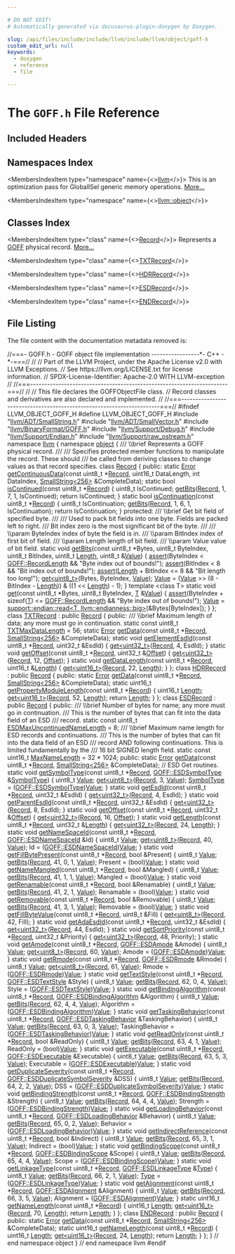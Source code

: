 ```yaml
---

# DO NOT EDIT!
# Automatically generated via docusaurus-plugin-doxygen by Doxygen.

slug: /api/files/include/include/llvm/include/llvm/object/goff-h
custom_edit_url: null
keywords:
  - doxygen
  - reference
  - file

---
```





# The `GOFF.h` File Reference

<DoxygenPage pluginConfig={pluginConfig}>



## Included Headers

<IncludesList>
<IncludesListItem
  filePath="llvm/ADT/SmallString.h"
  permalink="/docs/api/files/include/include/llvm/include/llvm/adt/smallstring-h"
  isLocal="true" />
<IncludesListItem
  filePath="llvm/ADT/SmallVector.h"
  permalink="/docs/api/files/include/include/llvm/include/llvm/adt/smallvector-h"
  isLocal="true" />
<IncludesListItem
  filePath="llvm/BinaryFormat/GOFF.h"
  permalink="/docs/api/files/include/include/llvm/include/llvm/binaryformat/goff-h"
  isLocal="true" />
<IncludesListItem
  filePath="llvm/Support/Debug.h"
  permalink="/docs/api/files/include/include/llvm/include/llvm/support/debug-h"
  isLocal="true" />
<IncludesListItem
  filePath="llvm/Support/Endian.h"
  permalink="/docs/api/files/include/include/llvm/include/llvm/support/endian-h"
  isLocal="true" />
<IncludesListItem
  filePath="llvm/Support/raw_ostream.h"
  permalink="/docs/api/files/include/include/llvm/include/llvm/support/raw-ostream-h"
  isLocal="true" />
</IncludesList>

## Namespaces Index

<MembersIndex>

<MembersIndexItem
  type="namespace"
  name={<><a href="/docs/api/namespaces/llvm">llvm</a></>}>
This is an optimization pass for GlobalISel generic memory operations. <a href="/docs/api/namespaces/llvm/#details">More...</a>
</MembersIndexItem>

<MembersIndexItem
  type="namespace"
  name={<><a href="/docs/api/namespaces/llvm/object">llvm::object</a></>}>
</MembersIndexItem>

</MembersIndex>

## Classes Index

<MembersIndex>

<MembersIndexItem
  type="class"
  name={<><a href="/docs/api/classes/llvm/object/record">Record</a></>}>
Represents a <a href="/docs/api/namespaces/llvm/goff">GOFF</a> physical record. <a href="/docs/api/classes/llvm/object/record/#details">More...</a>
</MembersIndexItem>

<MembersIndexItem
  type="class"
  name={<><a href="/docs/api/classes/llvm/object/txtrecord">TXTRecord</a></>}>
</MembersIndexItem>

<MembersIndexItem
  type="class"
  name={<><a href="/docs/api/classes/llvm/object/hdrrecord">HDRRecord</a></>}>
</MembersIndexItem>

<MembersIndexItem
  type="class"
  name={<><a href="/docs/api/classes/llvm/object/esdrecord">ESDRecord</a></>}>
</MembersIndexItem>

<MembersIndexItem
  type="class"
  name={<><a href="/docs/api/classes/llvm/object/endrecord">ENDRecord</a></>}>
</MembersIndexItem>

</MembersIndex>


## File Listing

The file content with the documentation metadata removed is:

<ProgramListing>

<Link id="l00001" /><CodeLine lineNumber="1"><span class="doxyHighlightComment">//===- GOFF.h - GOFF object file implementation -----------------&#42;- C++ -&#42;-===//</span></CodeLine>
<Link id="l00002" /><CodeLine lineNumber="2"><span class="doxyHighlightComment">//</span></CodeLine>
<Link id="l00003" /><CodeLine lineNumber="3"><span class="doxyHighlightComment">// Part of the LLVM Project, under the Apache License v2.0 with LLVM Exceptions.</span></CodeLine>
<Link id="l00004" /><CodeLine lineNumber="4"><span class="doxyHighlightComment">// See https://llvm.org/LICENSE.txt for license information.</span></CodeLine>
<Link id="l00005" /><CodeLine lineNumber="5"><span class="doxyHighlightComment">// SPDX-License-Identifier: Apache-2.0 WITH LLVM-exception</span></CodeLine>
<Link id="l00006" /><CodeLine lineNumber="6"><span class="doxyHighlightComment">//</span></CodeLine>
<Link id="l00007" /><CodeLine lineNumber="7"><span class="doxyHighlightComment">//===----------------------------------------------------------------------===//</span></CodeLine>
<Link id="l00008" /><CodeLine lineNumber="8"><span class="doxyHighlightComment">//</span></CodeLine>
<Link id="l00009" /><CodeLine lineNumber="9"><span class="doxyHighlightComment">// This file declares the GOFFObjectFile class.</span></CodeLine>
<Link id="l00010" /><CodeLine lineNumber="10"><span class="doxyHighlightComment">// Record classes and derivatives are also declared and implemented.</span></CodeLine>
<Link id="l00011" /><CodeLine lineNumber="11"><span class="doxyHighlightComment">//</span></CodeLine>
<Link id="l00012" /><CodeLine lineNumber="12"><span class="doxyHighlightComment">//===----------------------------------------------------------------------===//</span></CodeLine>
<Link id="l00013" /><CodeLine lineNumber="13"></CodeLine>
<Link id="l00014" /><CodeLine lineNumber="14"><span class="doxyHighlightPreprocessor">#ifndef LLVM&#95;OBJECT&#95;GOFF&#95;H</span></CodeLine>
<Link id="l00015" /><CodeLine lineNumber="15"><span class="doxyHighlightPreprocessor">#define LLVM&#95;OBJECT&#95;GOFF&#95;H</span></CodeLine>
<Link id="l00016" /><CodeLine lineNumber="16"></CodeLine>
<Link id="l00017" /><CodeLine lineNumber="17"><span class="doxyHighlightPreprocessor">#include &quot;<a href="/docs/api/files/include/include/llvm/include/llvm/adt/smallstring-h">llvm/ADT/SmallString.h</a>&quot;</span></CodeLine>
<Link id="l00018" /><CodeLine lineNumber="18"><span class="doxyHighlightPreprocessor">#include &quot;<a href="/docs/api/files/include/include/llvm/include/llvm/adt/smallvector-h">llvm/ADT/SmallVector.h</a>&quot;</span></CodeLine>
<Link id="l00019" /><CodeLine lineNumber="19"><span class="doxyHighlightPreprocessor">#include &quot;<a href="/docs/api/files/include/include/llvm/include/llvm/binaryformat/goff-h">llvm/BinaryFormat/GOFF.h</a>&quot;</span></CodeLine>
<Link id="l00020" /><CodeLine lineNumber="20"><span class="doxyHighlightPreprocessor">#include &quot;<a href="/docs/api/files/include/include/llvm/include/llvm/support/debug-h">llvm/Support/Debug.h</a>&quot;</span></CodeLine>
<Link id="l00021" /><CodeLine lineNumber="21"><span class="doxyHighlightPreprocessor">#include &quot;<a href="/docs/api/files/include/include/llvm/include/llvm/support/endian-h">llvm/Support/Endian.h</a>&quot;</span></CodeLine>
<Link id="l00022" /><CodeLine lineNumber="22"><span class="doxyHighlightPreprocessor">#include &quot;<a href="/docs/api/files/include/include/llvm/include/llvm/support/raw-ostream-h">llvm/Support/raw&#95;ostream.h</a>&quot;</span></CodeLine>
<Link id="l00023" /><CodeLine lineNumber="23"></CodeLine>
<Link id="l00024" /><CodeLine lineNumber="24"><span class="doxyHighlightKeyword">namespace </span><span class="doxyHighlight"><a href="/docs/api/namespaces/llvm">llvm</a> &#123;</span></CodeLine>
<Link id="l00025" /><CodeLine lineNumber="25"><span class="doxyHighlightKeyword">namespace </span><span class="doxyHighlight"><a href="/docs/api/namespaces/llvm/object">object</a> &#123;</span></CodeLine>
<Link id="l00026" /><CodeLine lineNumber="26"></CodeLine>
<Link id="l00027" /><CodeLine lineNumber="27"><span class="doxyHighlightComment">/// \\brief Represents a GOFF physical record.</span></CodeLine>
<Link id="l00028" /><CodeLine lineNumber="28"><span class="doxyHighlightComment">///</span></CodeLine>
<Link id="l00029" /><CodeLine lineNumber="29"><span class="doxyHighlightComment">/// Specifies protected member functions to manipulate the record. These should</span></CodeLine>
<Link id="l00030" /><CodeLine lineNumber="30"><span class="doxyHighlightComment">/// be called from deriving classes to change values as that record specifies.</span></CodeLine>
<Link id="l00031" /><CodeLine lineNumber="31" lineLink="/docs/api/classes/llvm/object/record"><span class="doxyHighlightKeyword">class </span><span class="doxyHighlight"><a href="/docs/api/classes/llvm/object/record">Record</a> &#123;</span></CodeLine>
<Link id="l00032" /><CodeLine lineNumber="32"><span class="doxyHighlightKeyword">public</span><span class="doxyHighlight">:</span></CodeLine>
<Link id="l00033" /><CodeLine lineNumber="33"><span class="doxyHighlight">  </span><span class="doxyHighlightKeyword">static</span><span class="doxyHighlight"> <a href="/docs/api/classes/llvm/error">Error</a> <a href="/docs/api/classes/llvm/object/record/#a68447fd5872ee1b7ff3b7bd7d39e0077">getContinuousData</a>(</span><span class="doxyHighlightKeyword">const</span><span class="doxyHighlight"> uint8&#95;t &#42;<a href="/docs/api/classes/llvm/object/record">Record</a>, uint16&#95;t DataLength,</span></CodeLine>
<Link id="l00034" /><CodeLine lineNumber="34"><span class="doxyHighlight">                                 </span><span class="doxyHighlightKeywordType">int</span><span class="doxyHighlight"> DataIndex, <a href="/docs/api/classes/llvm/smallstring">SmallString&lt;256&gt;</a> &amp;CompleteData);</span></CodeLine>
<Link id="l00035" /><CodeLine lineNumber="35"></CodeLine>
<Link id="l00036" /><CodeLine lineNumber="36" lineLink="/docs/api/classes/llvm/object/record/#a637f36dc9f57cc59c8339f12f6c3c0bc"><span class="doxyHighlight">  </span><span class="doxyHighlightKeyword">static</span><span class="doxyHighlight"> </span><span class="doxyHighlightKeywordType">bool</span><span class="doxyHighlight"> <a href="/docs/api/classes/llvm/object/record/#a637f36dc9f57cc59c8339f12f6c3c0bc">isContinued</a>(</span><span class="doxyHighlightKeyword">const</span><span class="doxyHighlight"> uint8&#95;t &#42;<a href="/docs/api/classes/llvm/object/record">Record</a>) &#123;</span></CodeLine>
<Link id="l00037" /><CodeLine lineNumber="37"><span class="doxyHighlight">    uint8&#95;t IsContinued;</span></CodeLine>
<Link id="l00038" /><CodeLine lineNumber="38"><span class="doxyHighlight">    <a href="/docs/api/classes/llvm/object/record/#a621bf457e53725ae30708875b8d33bec">getBits</a>(<a href="/docs/api/classes/llvm/object/record">Record</a>, 1, 7, 1, IsContinued);</span></CodeLine>
<Link id="l00039" /><CodeLine lineNumber="39"><span class="doxyHighlight">    </span><span class="doxyHighlightKeywordFlow">return</span><span class="doxyHighlight"> IsContinued;</span></CodeLine>
<Link id="l00040" /><CodeLine lineNumber="40"><span class="doxyHighlight">  &#125;</span></CodeLine>
<Link id="l00041" /><CodeLine lineNumber="41"></CodeLine>
<Link id="l00042" /><CodeLine lineNumber="42" lineLink="/docs/api/classes/llvm/object/record/#abc30306974172eceb9ab361af8eff518"><span class="doxyHighlight">  </span><span class="doxyHighlightKeyword">static</span><span class="doxyHighlight"> </span><span class="doxyHighlightKeywordType">bool</span><span class="doxyHighlight"> <a href="/docs/api/classes/llvm/object/record/#abc30306974172eceb9ab361af8eff518">isContinuation</a>(</span><span class="doxyHighlightKeyword">const</span><span class="doxyHighlight"> uint8&#95;t &#42;<a href="/docs/api/classes/llvm/object/record">Record</a>) &#123;</span></CodeLine>
<Link id="l00043" /><CodeLine lineNumber="43"><span class="doxyHighlight">    uint8&#95;t IsContinuation;</span></CodeLine>
<Link id="l00044" /><CodeLine lineNumber="44"><span class="doxyHighlight">    <a href="/docs/api/classes/llvm/object/record/#a621bf457e53725ae30708875b8d33bec">getBits</a>(<a href="/docs/api/classes/llvm/object/record">Record</a>, 1, 6, 1, IsContinuation);</span></CodeLine>
<Link id="l00045" /><CodeLine lineNumber="45"><span class="doxyHighlight">    </span><span class="doxyHighlightKeywordFlow">return</span><span class="doxyHighlight"> IsContinuation;</span></CodeLine>
<Link id="l00046" /><CodeLine lineNumber="46"><span class="doxyHighlight">  &#125;</span></CodeLine>
<Link id="l00047" /><CodeLine lineNumber="47"></CodeLine>
<Link id="l00048" /><CodeLine lineNumber="48"><span class="doxyHighlightKeyword">protected</span><span class="doxyHighlight">:</span></CodeLine>
<Link id="l00049" /><CodeLine lineNumber="49"><span class="doxyHighlightComment">  /// \\brief Get bit field of specified byte.</span></CodeLine>
<Link id="l00050" /><CodeLine lineNumber="50"><span class="doxyHighlightComment">  ///</span></CodeLine>
<Link id="l00051" /><CodeLine lineNumber="51"><span class="doxyHighlightComment">  /// Used to pack bit fields into one byte. Fields are packed left to right.</span></CodeLine>
<Link id="l00052" /><CodeLine lineNumber="52"><span class="doxyHighlightComment">  /// Bit index zero is the most significant bit of the byte.</span></CodeLine>
<Link id="l00053" /><CodeLine lineNumber="53"><span class="doxyHighlightComment">  ///</span></CodeLine>
<Link id="l00054" /><CodeLine lineNumber="54"><span class="doxyHighlightComment">  /// \\param ByteIndex index of byte the field is in.</span></CodeLine>
<Link id="l00055" /><CodeLine lineNumber="55"><span class="doxyHighlightComment">  /// \\param BitIndex index of first bit of field.</span></CodeLine>
<Link id="l00056" /><CodeLine lineNumber="56"><span class="doxyHighlightComment">  /// \\param Length length of bit field.</span></CodeLine>
<Link id="l00057" /><CodeLine lineNumber="57"><span class="doxyHighlightComment">  /// \\param Value value of bit field.</span></CodeLine>
<Link id="l00058" /><CodeLine lineNumber="58" lineLink="/docs/api/classes/llvm/object/record/#a621bf457e53725ae30708875b8d33bec"><span class="doxyHighlight">  </span><span class="doxyHighlightKeyword">static</span><span class="doxyHighlight"> </span><span class="doxyHighlightKeywordType">void</span><span class="doxyHighlight"> <a href="/docs/api/classes/llvm/object/record/#a621bf457e53725ae30708875b8d33bec">getBits</a>(</span><span class="doxyHighlightKeyword">const</span><span class="doxyHighlight"> uint8&#95;t &#42;Bytes, uint8&#95;t ByteIndex, uint8&#95;t BitIndex,</span></CodeLine>
<Link id="l00059" /><CodeLine lineNumber="59"><span class="doxyHighlight">                      uint8&#95;t <a href="/docs/api/namespaces/llvm/#a05f5b9a11bdcc5feba62899f95dcf878af6d9f1c7b49b7601fae6a545002a6763">Length</a>, uint8&#95;t &amp;<a href="/docs/api/classes/llvm/value">Value</a>) &#123;</span></CodeLine>
<Link id="l00060" /><CodeLine lineNumber="60"><span class="doxyHighlight">    <a href="/docs/api/files/lib/lib/target/lib/target/amdgpu/silowercontrolflow-cpp/#a4868c5d81c5ccc98c47aeab6244346a0">assert</a>(ByteIndex &lt; <a href="/docs/api/namespaces/llvm/goff/#a9bd094a5bc04f1a61bde1d43568b595f">GOFF::RecordLength</a> &amp;&amp; </span><span class="doxyHighlightStringLiteral">&quot;Byte index out of bounds!&quot;</span><span class="doxyHighlight">);</span></CodeLine>
<Link id="l00061" /><CodeLine lineNumber="61"><span class="doxyHighlight">    <a href="/docs/api/files/lib/lib/target/lib/target/amdgpu/silowercontrolflow-cpp/#a4868c5d81c5ccc98c47aeab6244346a0">assert</a>(BitIndex &lt; 8 &amp;&amp; </span><span class="doxyHighlightStringLiteral">&quot;Bit index out of bounds!&quot;</span><span class="doxyHighlight">);</span></CodeLine>
<Link id="l00062" /><CodeLine lineNumber="62"><span class="doxyHighlight">    <a href="/docs/api/files/lib/lib/target/lib/target/amdgpu/silowercontrolflow-cpp/#a4868c5d81c5ccc98c47aeab6244346a0">assert</a>(<a href="/docs/api/namespaces/llvm/#a05f5b9a11bdcc5feba62899f95dcf878af6d9f1c7b49b7601fae6a545002a6763">Length</a> + BitIndex &lt;= 8 &amp;&amp; </span><span class="doxyHighlightStringLiteral">&quot;Bit length too long!&quot;</span><span class="doxyHighlight">);</span></CodeLine>
<Link id="l00063" /><CodeLine lineNumber="63"></CodeLine>
<Link id="l00064" /><CodeLine lineNumber="64"><span class="doxyHighlight">    <a href="/docs/api/classes/llvm/object/record/#a817de5ee95a965cf8ba4aa8b19bfd8ea">get&lt;uint8&#95;t&gt;</a>(Bytes, ByteIndex, <a href="/docs/api/classes/llvm/value">Value</a>);</span></CodeLine>
<Link id="l00065" /><CodeLine lineNumber="65"><span class="doxyHighlight">    <a href="/docs/api/classes/llvm/value">Value</a> = (<a href="/docs/api/classes/llvm/value">Value</a> &gt;&gt; (8 - BitIndex - <a href="/docs/api/namespaces/llvm/#a05f5b9a11bdcc5feba62899f95dcf878af6d9f1c7b49b7601fae6a545002a6763">Length</a>)) &amp; ((1 &lt;&lt; <a href="/docs/api/namespaces/llvm/#a05f5b9a11bdcc5feba62899f95dcf878af6d9f1c7b49b7601fae6a545002a6763">Length</a>) - 1);</span></CodeLine>
<Link id="l00066" /><CodeLine lineNumber="66"><span class="doxyHighlight">  &#125;</span></CodeLine>
<Link id="l00067" /><CodeLine lineNumber="67"></CodeLine>
<Link id="l00068" /><CodeLine lineNumber="68"><span class="doxyHighlight">  </span><span class="doxyHighlightKeyword">template</span><span class="doxyHighlight"> &lt;</span><span class="doxyHighlightKeyword">class</span><span class="doxyHighlight"> T&gt;</span></CodeLine>
<Link id="l00069" /><CodeLine lineNumber="69" lineLink="/docs/api/classes/llvm/object/record/#a817de5ee95a965cf8ba4aa8b19bfd8ea"><span class="doxyHighlight">  </span><span class="doxyHighlightKeyword">static</span><span class="doxyHighlight"> </span><span class="doxyHighlightKeywordType">void</span><span class="doxyHighlight"> <a href="/docs/api/classes/llvm/object/record/#a817de5ee95a965cf8ba4aa8b19bfd8ea">get</a>(</span><span class="doxyHighlightKeyword">const</span><span class="doxyHighlight"> uint8&#95;t &#42;Bytes, uint8&#95;t ByteIndex, <a href="/docs/api/files/lib/lib/target/lib/target/mips/mips16isellowering-cpp/#a0acb682b8260ab1c60b918599864e2e5">T</a> &amp;<a href="/docs/api/classes/llvm/value">Value</a>) &#123;</span></CodeLine>
<Link id="l00070" /><CodeLine lineNumber="70"><span class="doxyHighlight">    <a href="/docs/api/files/lib/lib/target/lib/target/amdgpu/silowercontrolflow-cpp/#a4868c5d81c5ccc98c47aeab6244346a0">assert</a>(ByteIndex + </span><span class="doxyHighlightKeyword">sizeof</span><span class="doxyHighlight">(<a href="/docs/api/files/lib/lib/target/lib/target/mips/mips16isellowering-cpp/#a0acb682b8260ab1c60b918599864e2e5">T</a>) &lt;= <a href="/docs/api/namespaces/llvm/goff/#a9bd094a5bc04f1a61bde1d43568b595f">GOFF::RecordLength</a> &amp;&amp;</span></CodeLine>
<Link id="l00071" /><CodeLine lineNumber="71"><span class="doxyHighlight">           </span><span class="doxyHighlightStringLiteral">&quot;Byte index out of bounds!&quot;</span><span class="doxyHighlight">);</span></CodeLine>
<Link id="l00072" /><CodeLine lineNumber="72"><span class="doxyHighlight">    <a href="/docs/api/classes/llvm/value">Value</a> = <a href="/docs/api/namespaces/llvm/support/endian/#acfdf941f45bc58470ed8423b98862486">support::endian::read&lt;T, llvm::endianness::big&gt;</a>(&amp;Bytes&#91;ByteIndex&#93;);</span></CodeLine>
<Link id="l00073" /><CodeLine lineNumber="73"><span class="doxyHighlight">  &#125;</span></CodeLine>
<Link id="l00074" /><CodeLine lineNumber="74"><span class="doxyHighlight">&#125;;</span></CodeLine>
<Link id="l00075" /><CodeLine lineNumber="75"></CodeLine>
<Link id="l00076" /><CodeLine lineNumber="76" lineLink="/docs/api/classes/llvm/object/txtrecord"><span class="doxyHighlightKeyword">class </span><span class="doxyHighlight"><a href="/docs/api/classes/llvm/object/txtrecord">TXTRecord</a> : </span><span class="doxyHighlightKeyword">public</span><span class="doxyHighlight"> <a href="/docs/api/classes/llvm/object/record">Record</a> &#123;</span></CodeLine>
<Link id="l00077" /><CodeLine lineNumber="77"><span class="doxyHighlightKeyword">public</span><span class="doxyHighlight">:</span></CodeLine>
<Link id="l00078" /><CodeLine lineNumber="78"><span class="doxyHighlightComment">  /// \\brief Maximum length of data; any more must go in continuation.</span></CodeLine>
<Link id="l00079" /><CodeLine lineNumber="79" lineLink="/docs/api/classes/llvm/object/txtrecord/#a715d4d71dfce4d0225fd194864125a33"><span class="doxyHighlight">  </span><span class="doxyHighlightKeyword">static</span><span class="doxyHighlight"> </span><span class="doxyHighlightKeyword">const</span><span class="doxyHighlight"> uint8&#95;t <a href="/docs/api/classes/llvm/object/txtrecord/#a715d4d71dfce4d0225fd194864125a33">TXTMaxDataLength</a> = 56;</span></CodeLine>
<Link id="l00080" /><CodeLine lineNumber="80"></CodeLine>
<Link id="l00081" /><CodeLine lineNumber="81"><span class="doxyHighlight">  </span><span class="doxyHighlightKeyword">static</span><span class="doxyHighlight"> <a href="/docs/api/classes/llvm/error">Error</a> <a href="/docs/api/classes/llvm/object/txtrecord/#ad0de1da35f63c2f230b4b0dfcb79071c">getData</a>(</span><span class="doxyHighlightKeyword">const</span><span class="doxyHighlight"> uint8&#95;t &#42;<a href="/docs/api/classes/llvm/object/record">Record</a>, <a href="/docs/api/classes/llvm/smallstring">SmallString&lt;256&gt;</a> &amp;CompleteData);</span></CodeLine>
<Link id="l00082" /><CodeLine lineNumber="82"></CodeLine>
<Link id="l00083" /><CodeLine lineNumber="83" lineLink="/docs/api/classes/llvm/object/txtrecord/#a575f5ce490a26a414a489f3f7e515cd0"><span class="doxyHighlight">  </span><span class="doxyHighlightKeyword">static</span><span class="doxyHighlight"> </span><span class="doxyHighlightKeywordType">void</span><span class="doxyHighlight"> <a href="/docs/api/classes/llvm/object/txtrecord/#a575f5ce490a26a414a489f3f7e515cd0">getElementEsdId</a>(</span><span class="doxyHighlightKeyword">const</span><span class="doxyHighlight"> uint8&#95;t &#42;<a href="/docs/api/classes/llvm/object/record">Record</a>, uint32&#95;t &amp;EsdId) &#123;</span></CodeLine>
<Link id="l00084" /><CodeLine lineNumber="84"><span class="doxyHighlight">    <a href="/docs/api/classes/llvm/object/record/#a817de5ee95a965cf8ba4aa8b19bfd8ea">get&lt;uint32&#95;t&gt;</a>(<a href="/docs/api/classes/llvm/object/record">Record</a>, 4, EsdId);</span></CodeLine>
<Link id="l00085" /><CodeLine lineNumber="85"><span class="doxyHighlight">  &#125;</span></CodeLine>
<Link id="l00086" /><CodeLine lineNumber="86"></CodeLine>
<Link id="l00087" /><CodeLine lineNumber="87" lineLink="/docs/api/classes/llvm/object/txtrecord/#ae15f56285eb5f2e538b4a2c4b9170df0"><span class="doxyHighlight">  </span><span class="doxyHighlightKeyword">static</span><span class="doxyHighlight"> </span><span class="doxyHighlightKeywordType">void</span><span class="doxyHighlight"> <a href="/docs/api/classes/llvm/object/txtrecord/#ae15f56285eb5f2e538b4a2c4b9170df0">getOffset</a>(</span><span class="doxyHighlightKeyword">const</span><span class="doxyHighlight"> uint8&#95;t &#42;<a href="/docs/api/classes/llvm/object/record">Record</a>, uint32&#95;t &amp;<a href="/docs/api/namespaces/llvm/#a05f5b9a11bdcc5feba62899f95dcf878a3134224cba2545bc57954d3b072aebb4">Offset</a>) &#123;</span></CodeLine>
<Link id="l00088" /><CodeLine lineNumber="88"><span class="doxyHighlight">    <a href="/docs/api/classes/llvm/object/record/#a817de5ee95a965cf8ba4aa8b19bfd8ea">get&lt;uint32&#95;t&gt;</a>(<a href="/docs/api/classes/llvm/object/record">Record</a>, 12, <a href="/docs/api/namespaces/llvm/#a05f5b9a11bdcc5feba62899f95dcf878a3134224cba2545bc57954d3b072aebb4">Offset</a>);</span></CodeLine>
<Link id="l00089" /><CodeLine lineNumber="89"><span class="doxyHighlight">  &#125;</span></CodeLine>
<Link id="l00090" /><CodeLine lineNumber="90"></CodeLine>
<Link id="l00091" /><CodeLine lineNumber="91" lineLink="/docs/api/classes/llvm/object/txtrecord/#a95100266e2327854dfedc66a2ed41e72"><span class="doxyHighlight">  </span><span class="doxyHighlightKeyword">static</span><span class="doxyHighlight"> </span><span class="doxyHighlightKeywordType">void</span><span class="doxyHighlight"> <a href="/docs/api/classes/llvm/object/txtrecord/#a95100266e2327854dfedc66a2ed41e72">getDataLength</a>(</span><span class="doxyHighlightKeyword">const</span><span class="doxyHighlight"> uint8&#95;t &#42;<a href="/docs/api/classes/llvm/object/record">Record</a>, uint16&#95;t &amp;<a href="/docs/api/namespaces/llvm/#a05f5b9a11bdcc5feba62899f95dcf878af6d9f1c7b49b7601fae6a545002a6763">Length</a>) &#123;</span></CodeLine>
<Link id="l00092" /><CodeLine lineNumber="92"><span class="doxyHighlight">    <a href="/docs/api/classes/llvm/object/record/#a817de5ee95a965cf8ba4aa8b19bfd8ea">get&lt;uint16&#95;t&gt;</a>(<a href="/docs/api/classes/llvm/object/record">Record</a>, 22, <a href="/docs/api/namespaces/llvm/#a05f5b9a11bdcc5feba62899f95dcf878af6d9f1c7b49b7601fae6a545002a6763">Length</a>);</span></CodeLine>
<Link id="l00093" /><CodeLine lineNumber="93"><span class="doxyHighlight">  &#125;</span></CodeLine>
<Link id="l00094" /><CodeLine lineNumber="94"><span class="doxyHighlight">&#125;;</span></CodeLine>
<Link id="l00095" /><CodeLine lineNumber="95"></CodeLine>
<Link id="l00096" /><CodeLine lineNumber="96" lineLink="/docs/api/classes/llvm/object/hdrrecord"><span class="doxyHighlightKeyword">class </span><span class="doxyHighlight"><a href="/docs/api/classes/llvm/object/hdrrecord">HDRRecord</a> : </span><span class="doxyHighlightKeyword">public</span><span class="doxyHighlight"> <a href="/docs/api/classes/llvm/object/record">Record</a> &#123;</span></CodeLine>
<Link id="l00097" /><CodeLine lineNumber="97"><span class="doxyHighlightKeyword">public</span><span class="doxyHighlight">:</span></CodeLine>
<Link id="l00098" /><CodeLine lineNumber="98"><span class="doxyHighlight">  </span><span class="doxyHighlightKeyword">static</span><span class="doxyHighlight"> <a href="/docs/api/classes/llvm/error">Error</a> <a href="/docs/api/classes/llvm/object/hdrrecord/#a464dca003843fef58bf9e9d218666138">getData</a>(</span><span class="doxyHighlightKeyword">const</span><span class="doxyHighlight"> uint8&#95;t &#42;<a href="/docs/api/classes/llvm/object/record">Record</a>, <a href="/docs/api/classes/llvm/smallstring">SmallString&lt;256&gt;</a> &amp;CompleteData);</span></CodeLine>
<Link id="l00099" /><CodeLine lineNumber="99"></CodeLine>
<Link id="l00100" /><CodeLine lineNumber="100" lineLink="/docs/api/classes/llvm/object/hdrrecord/#a74011747fe024db673758bc5a2eba060"><span class="doxyHighlight">  </span><span class="doxyHighlightKeyword">static</span><span class="doxyHighlight"> uint16&#95;t <a href="/docs/api/classes/llvm/object/hdrrecord/#a74011747fe024db673758bc5a2eba060">getPropertyModuleLength</a>(</span><span class="doxyHighlightKeyword">const</span><span class="doxyHighlight"> uint8&#95;t &#42;<a href="/docs/api/classes/llvm/object/record">Record</a>) &#123;</span></CodeLine>
<Link id="l00101" /><CodeLine lineNumber="101"><span class="doxyHighlight">    uint16&#95;t <a href="/docs/api/namespaces/llvm/#a05f5b9a11bdcc5feba62899f95dcf878af6d9f1c7b49b7601fae6a545002a6763">Length</a>;</span></CodeLine>
<Link id="l00102" /><CodeLine lineNumber="102"><span class="doxyHighlight">    <a href="/docs/api/classes/llvm/object/record/#a817de5ee95a965cf8ba4aa8b19bfd8ea">get&lt;uint16&#95;t&gt;</a>(<a href="/docs/api/classes/llvm/object/record">Record</a>, 52, <a href="/docs/api/namespaces/llvm/#a05f5b9a11bdcc5feba62899f95dcf878af6d9f1c7b49b7601fae6a545002a6763">Length</a>);</span></CodeLine>
<Link id="l00103" /><CodeLine lineNumber="103"><span class="doxyHighlight">    </span><span class="doxyHighlightKeywordFlow">return</span><span class="doxyHighlight"> <a href="/docs/api/namespaces/llvm/#a05f5b9a11bdcc5feba62899f95dcf878af6d9f1c7b49b7601fae6a545002a6763">Length</a>;</span></CodeLine>
<Link id="l00104" /><CodeLine lineNumber="104"><span class="doxyHighlight">  &#125;</span></CodeLine>
<Link id="l00105" /><CodeLine lineNumber="105"><span class="doxyHighlight">&#125;;</span></CodeLine>
<Link id="l00106" /><CodeLine lineNumber="106"></CodeLine>
<Link id="l00107" /><CodeLine lineNumber="107" lineLink="/docs/api/classes/llvm/object/esdrecord"><span class="doxyHighlightKeyword">class </span><span class="doxyHighlight"><a href="/docs/api/classes/llvm/object/esdrecord">ESDRecord</a> : </span><span class="doxyHighlightKeyword">public</span><span class="doxyHighlight"> <a href="/docs/api/classes/llvm/object/record">Record</a> &#123;</span></CodeLine>
<Link id="l00108" /><CodeLine lineNumber="108"><span class="doxyHighlightKeyword">public</span><span class="doxyHighlight">:</span></CodeLine>
<Link id="l00109" /><CodeLine lineNumber="109"><span class="doxyHighlightComment">  /// \\brief Number of bytes for name; any more must go in continuation.</span></CodeLine>
<Link id="l00110" /><CodeLine lineNumber="110"><span class="doxyHighlightComment">  /// This is the number of bytes that can fit into the data field of an ESD</span></CodeLine>
<Link id="l00111" /><CodeLine lineNumber="111"><span class="doxyHighlightComment">  /// record.</span></CodeLine>
<Link id="l00112" /><CodeLine lineNumber="112" lineLink="/docs/api/classes/llvm/object/esdrecord/#aa936176b8bea6d8ea58203389007d068"><span class="doxyHighlight">  </span><span class="doxyHighlightKeyword">static</span><span class="doxyHighlight"> </span><span class="doxyHighlightKeyword">const</span><span class="doxyHighlight"> uint8&#95;t <a href="/docs/api/classes/llvm/object/esdrecord/#aa936176b8bea6d8ea58203389007d068">ESDMaxUncontinuedNameLength</a> = 8;</span></CodeLine>
<Link id="l00113" /><CodeLine lineNumber="113"></CodeLine>
<Link id="l00114" /><CodeLine lineNumber="114"><span class="doxyHighlightComment">  /// \\brief Maximum name length for ESD records and continuations.</span></CodeLine>
<Link id="l00115" /><CodeLine lineNumber="115"><span class="doxyHighlightComment">  /// This is the number of bytes that can fit into the data field of an ESD</span></CodeLine>
<Link id="l00116" /><CodeLine lineNumber="116"><span class="doxyHighlightComment">  /// record AND following continuations. This is limited fundamentally by the</span></CodeLine>
<Link id="l00117" /><CodeLine lineNumber="117"><span class="doxyHighlightComment">  /// 16 bit SIGNED length field.</span></CodeLine>
<Link id="l00118" /><CodeLine lineNumber="118" lineLink="/docs/api/classes/llvm/object/esdrecord/#a77f124a7c988d0a2f0fac4fd708f2506"><span class="doxyHighlight">  </span><span class="doxyHighlightKeyword">static</span><span class="doxyHighlight"> </span><span class="doxyHighlightKeyword">const</span><span class="doxyHighlight"> uint16&#95;t <a href="/docs/api/classes/llvm/object/esdrecord/#a77f124a7c988d0a2f0fac4fd708f2506">MaxNameLength</a> = 32 &#42; 1024;</span></CodeLine>
<Link id="l00119" /><CodeLine lineNumber="119"></CodeLine>
<Link id="l00120" /><CodeLine lineNumber="120"><span class="doxyHighlightKeyword">public</span><span class="doxyHighlight">:</span></CodeLine>
<Link id="l00121" /><CodeLine lineNumber="121"><span class="doxyHighlight">  </span><span class="doxyHighlightKeyword">static</span><span class="doxyHighlight"> <a href="/docs/api/classes/llvm/error">Error</a> <a href="/docs/api/classes/llvm/object/esdrecord/#a41be86591fdf189a06549d4f79778363">getData</a>(</span><span class="doxyHighlightKeyword">const</span><span class="doxyHighlight"> uint8&#95;t &#42;<a href="/docs/api/classes/llvm/object/record">Record</a>, <a href="/docs/api/classes/llvm/smallstring">SmallString&lt;256&gt;</a> &amp;CompleteData);</span></CodeLine>
<Link id="l00122" /><CodeLine lineNumber="122"></CodeLine>
<Link id="l00123" /><CodeLine lineNumber="123"><span class="doxyHighlight">  </span><span class="doxyHighlightComment">// ESD Get routines.</span></CodeLine>
<Link id="l00124" /><CodeLine lineNumber="124" lineLink="/docs/api/classes/llvm/object/esdrecord/#a8f69c62cb368a82f813d20559b771afd"><span class="doxyHighlight">  </span><span class="doxyHighlightKeyword">static</span><span class="doxyHighlight"> </span><span class="doxyHighlightKeywordType">void</span><span class="doxyHighlight"> <a href="/docs/api/classes/llvm/object/esdrecord/#a8f69c62cb368a82f813d20559b771afd">getSymbolType</a>(</span><span class="doxyHighlightKeyword">const</span><span class="doxyHighlight"> uint8&#95;t &#42;<a href="/docs/api/classes/llvm/object/record">Record</a>,</span></CodeLine>
<Link id="l00125" /><CodeLine lineNumber="125"><span class="doxyHighlight">                            <a href="/docs/api/namespaces/llvm/goff/#aa230a619fca0943af5d9715621ddf536">GOFF::ESDSymbolType</a> &amp;<a href="/docs/api/namespaces/llvm/xcoff/#ae6213556e13de39091f6861f199d7b1f">SymbolType</a>) &#123;</span></CodeLine>
<Link id="l00126" /><CodeLine lineNumber="126"><span class="doxyHighlight">    uint8&#95;t <a href="/docs/api/classes/llvm/value">Value</a>;</span></CodeLine>
<Link id="l00127" /><CodeLine lineNumber="127"><span class="doxyHighlight">    <a href="/docs/api/classes/llvm/object/record/#a817de5ee95a965cf8ba4aa8b19bfd8ea">get&lt;uint8&#95;t&gt;</a>(<a href="/docs/api/classes/llvm/object/record">Record</a>, 3, <a href="/docs/api/classes/llvm/value">Value</a>);</span></CodeLine>
<Link id="l00128" /><CodeLine lineNumber="128"><span class="doxyHighlight">    <a href="/docs/api/namespaces/llvm/xcoff/#ae6213556e13de39091f6861f199d7b1f">SymbolType</a> = (<a href="/docs/api/namespaces/llvm/goff/#aa230a619fca0943af5d9715621ddf536">GOFF::ESDSymbolType</a>)<a href="/docs/api/classes/llvm/value">Value</a>;</span></CodeLine>
<Link id="l00129" /><CodeLine lineNumber="129"><span class="doxyHighlight">  &#125;</span></CodeLine>
<Link id="l00130" /><CodeLine lineNumber="130"></CodeLine>
<Link id="l00131" /><CodeLine lineNumber="131" lineLink="/docs/api/classes/llvm/object/esdrecord/#a3d2201cdad88bd4981c06028e8b4c87a"><span class="doxyHighlight">  </span><span class="doxyHighlightKeyword">static</span><span class="doxyHighlight"> </span><span class="doxyHighlightKeywordType">void</span><span class="doxyHighlight"> <a href="/docs/api/classes/llvm/object/esdrecord/#a3d2201cdad88bd4981c06028e8b4c87a">getEsdId</a>(</span><span class="doxyHighlightKeyword">const</span><span class="doxyHighlight"> uint8&#95;t &#42;<a href="/docs/api/classes/llvm/object/record">Record</a>, uint32&#95;t &amp;EsdId) &#123;</span></CodeLine>
<Link id="l00132" /><CodeLine lineNumber="132"><span class="doxyHighlight">    <a href="/docs/api/classes/llvm/object/record/#a817de5ee95a965cf8ba4aa8b19bfd8ea">get&lt;uint32&#95;t&gt;</a>(<a href="/docs/api/classes/llvm/object/record">Record</a>, 4, EsdId);</span></CodeLine>
<Link id="l00133" /><CodeLine lineNumber="133"><span class="doxyHighlight">  &#125;</span></CodeLine>
<Link id="l00134" /><CodeLine lineNumber="134"></CodeLine>
<Link id="l00135" /><CodeLine lineNumber="135" lineLink="/docs/api/classes/llvm/object/esdrecord/#a89665782cf8d112a3547acdc66cc0a1c"><span class="doxyHighlight">  </span><span class="doxyHighlightKeyword">static</span><span class="doxyHighlight"> </span><span class="doxyHighlightKeywordType">void</span><span class="doxyHighlight"> <a href="/docs/api/classes/llvm/object/esdrecord/#a89665782cf8d112a3547acdc66cc0a1c">getParentEsdId</a>(</span><span class="doxyHighlightKeyword">const</span><span class="doxyHighlight"> uint8&#95;t &#42;<a href="/docs/api/classes/llvm/object/record">Record</a>, uint32&#95;t &amp;EsdId) &#123;</span></CodeLine>
<Link id="l00136" /><CodeLine lineNumber="136"><span class="doxyHighlight">    <a href="/docs/api/classes/llvm/object/record/#a817de5ee95a965cf8ba4aa8b19bfd8ea">get&lt;uint32&#95;t&gt;</a>(<a href="/docs/api/classes/llvm/object/record">Record</a>, 8, EsdId);</span></CodeLine>
<Link id="l00137" /><CodeLine lineNumber="137"><span class="doxyHighlight">  &#125;</span></CodeLine>
<Link id="l00138" /><CodeLine lineNumber="138"></CodeLine>
<Link id="l00139" /><CodeLine lineNumber="139" lineLink="/docs/api/classes/llvm/object/esdrecord/#a20245bf07f26c7c93be4aa8707e1a27b"><span class="doxyHighlight">  </span><span class="doxyHighlightKeyword">static</span><span class="doxyHighlight"> </span><span class="doxyHighlightKeywordType">void</span><span class="doxyHighlight"> <a href="/docs/api/classes/llvm/object/esdrecord/#a20245bf07f26c7c93be4aa8707e1a27b">getOffset</a>(</span><span class="doxyHighlightKeyword">const</span><span class="doxyHighlight"> uint8&#95;t &#42;<a href="/docs/api/classes/llvm/object/record">Record</a>, uint32&#95;t &amp;<a href="/docs/api/namespaces/llvm/#a05f5b9a11bdcc5feba62899f95dcf878a3134224cba2545bc57954d3b072aebb4">Offset</a>) &#123;</span></CodeLine>
<Link id="l00140" /><CodeLine lineNumber="140"><span class="doxyHighlight">    <a href="/docs/api/classes/llvm/object/record/#a817de5ee95a965cf8ba4aa8b19bfd8ea">get&lt;uint32&#95;t&gt;</a>(<a href="/docs/api/classes/llvm/object/record">Record</a>, 16, <a href="/docs/api/namespaces/llvm/#a05f5b9a11bdcc5feba62899f95dcf878a3134224cba2545bc57954d3b072aebb4">Offset</a>);</span></CodeLine>
<Link id="l00141" /><CodeLine lineNumber="141"><span class="doxyHighlight">  &#125;</span></CodeLine>
<Link id="l00142" /><CodeLine lineNumber="142"></CodeLine>
<Link id="l00143" /><CodeLine lineNumber="143" lineLink="/docs/api/classes/llvm/object/esdrecord/#a4c2b4d5d089d12bb5f0e83ed0f37e28c"><span class="doxyHighlight">  </span><span class="doxyHighlightKeyword">static</span><span class="doxyHighlight"> </span><span class="doxyHighlightKeywordType">void</span><span class="doxyHighlight"> <a href="/docs/api/classes/llvm/object/esdrecord/#a4c2b4d5d089d12bb5f0e83ed0f37e28c">getLength</a>(</span><span class="doxyHighlightKeyword">const</span><span class="doxyHighlight"> uint8&#95;t &#42;<a href="/docs/api/classes/llvm/object/record">Record</a>, uint32&#95;t &amp;<a href="/docs/api/namespaces/llvm/#a05f5b9a11bdcc5feba62899f95dcf878af6d9f1c7b49b7601fae6a545002a6763">Length</a>) &#123;</span></CodeLine>
<Link id="l00144" /><CodeLine lineNumber="144"><span class="doxyHighlight">    <a href="/docs/api/classes/llvm/object/record/#a817de5ee95a965cf8ba4aa8b19bfd8ea">get&lt;uint32&#95;t&gt;</a>(<a href="/docs/api/classes/llvm/object/record">Record</a>, 24, <a href="/docs/api/namespaces/llvm/#a05f5b9a11bdcc5feba62899f95dcf878af6d9f1c7b49b7601fae6a545002a6763">Length</a>);</span></CodeLine>
<Link id="l00145" /><CodeLine lineNumber="145"><span class="doxyHighlight">  &#125;</span></CodeLine>
<Link id="l00146" /><CodeLine lineNumber="146"></CodeLine>
<Link id="l00147" /><CodeLine lineNumber="147" lineLink="/docs/api/classes/llvm/object/esdrecord/#ad76249510a3813e5688338c252b271d5"><span class="doxyHighlight">  </span><span class="doxyHighlightKeyword">static</span><span class="doxyHighlight"> </span><span class="doxyHighlightKeywordType">void</span><span class="doxyHighlight"> <a href="/docs/api/classes/llvm/object/esdrecord/#ad76249510a3813e5688338c252b271d5">getNameSpaceId</a>(</span><span class="doxyHighlightKeyword">const</span><span class="doxyHighlight"> uint8&#95;t &#42;<a href="/docs/api/classes/llvm/object/record">Record</a>, <a href="/docs/api/namespaces/llvm/goff/#aa06368da948b8fc7d53d9d38e9de12d3">GOFF::ESDNameSpaceId</a> &amp;Id) &#123;</span></CodeLine>
<Link id="l00148" /><CodeLine lineNumber="148"><span class="doxyHighlight">    uint8&#95;t <a href="/docs/api/classes/llvm/value">Value</a>;</span></CodeLine>
<Link id="l00149" /><CodeLine lineNumber="149"><span class="doxyHighlight">    <a href="/docs/api/classes/llvm/object/record/#a817de5ee95a965cf8ba4aa8b19bfd8ea">get&lt;uint8&#95;t&gt;</a>(<a href="/docs/api/classes/llvm/object/record">Record</a>, 40, <a href="/docs/api/classes/llvm/value">Value</a>);</span></CodeLine>
<Link id="l00150" /><CodeLine lineNumber="150"><span class="doxyHighlight">    Id = (<a href="/docs/api/namespaces/llvm/goff/#aa06368da948b8fc7d53d9d38e9de12d3">GOFF::ESDNameSpaceId</a>)<a href="/docs/api/classes/llvm/value">Value</a>;</span></CodeLine>
<Link id="l00151" /><CodeLine lineNumber="151"><span class="doxyHighlight">  &#125;</span></CodeLine>
<Link id="l00152" /><CodeLine lineNumber="152"></CodeLine>
<Link id="l00153" /><CodeLine lineNumber="153" lineLink="/docs/api/classes/llvm/object/esdrecord/#a445dd802984ef710b1ccaf5a5ada2b8f"><span class="doxyHighlight">  </span><span class="doxyHighlightKeyword">static</span><span class="doxyHighlight"> </span><span class="doxyHighlightKeywordType">void</span><span class="doxyHighlight"> <a href="/docs/api/classes/llvm/object/esdrecord/#a445dd802984ef710b1ccaf5a5ada2b8f">getFillBytePresent</a>(</span><span class="doxyHighlightKeyword">const</span><span class="doxyHighlight"> uint8&#95;t &#42;<a href="/docs/api/classes/llvm/object/record">Record</a>, </span><span class="doxyHighlightKeywordType">bool</span><span class="doxyHighlight"> &amp;Present) &#123;</span></CodeLine>
<Link id="l00154" /><CodeLine lineNumber="154"><span class="doxyHighlight">    uint8&#95;t <a href="/docs/api/classes/llvm/value">Value</a>;</span></CodeLine>
<Link id="l00155" /><CodeLine lineNumber="155"><span class="doxyHighlight">    <a href="/docs/api/classes/llvm/object/record/#a621bf457e53725ae30708875b8d33bec">getBits</a>(<a href="/docs/api/classes/llvm/object/record">Record</a>, 41, 0, 1, <a href="/docs/api/classes/llvm/value">Value</a>);</span></CodeLine>
<Link id="l00156" /><CodeLine lineNumber="156"><span class="doxyHighlight">    Present = (bool)<a href="/docs/api/classes/llvm/value">Value</a>;</span></CodeLine>
<Link id="l00157" /><CodeLine lineNumber="157"><span class="doxyHighlight">  &#125;</span></CodeLine>
<Link id="l00158" /><CodeLine lineNumber="158"></CodeLine>
<Link id="l00159" /><CodeLine lineNumber="159" lineLink="/docs/api/classes/llvm/object/esdrecord/#a41e6bf13951edb895a30fd3beab7fcce"><span class="doxyHighlight">  </span><span class="doxyHighlightKeyword">static</span><span class="doxyHighlight"> </span><span class="doxyHighlightKeywordType">void</span><span class="doxyHighlight"> <a href="/docs/api/classes/llvm/object/esdrecord/#a41e6bf13951edb895a30fd3beab7fcce">getNameMangled</a>(</span><span class="doxyHighlightKeyword">const</span><span class="doxyHighlight"> uint8&#95;t &#42;<a href="/docs/api/classes/llvm/object/record">Record</a>, </span><span class="doxyHighlightKeywordType">bool</span><span class="doxyHighlight"> &amp;Mangled) &#123;</span></CodeLine>
<Link id="l00160" /><CodeLine lineNumber="160"><span class="doxyHighlight">    uint8&#95;t <a href="/docs/api/classes/llvm/value">Value</a>;</span></CodeLine>
<Link id="l00161" /><CodeLine lineNumber="161"><span class="doxyHighlight">    <a href="/docs/api/classes/llvm/object/record/#a621bf457e53725ae30708875b8d33bec">getBits</a>(<a href="/docs/api/classes/llvm/object/record">Record</a>, 41, 1, 1, <a href="/docs/api/classes/llvm/value">Value</a>);</span></CodeLine>
<Link id="l00162" /><CodeLine lineNumber="162"><span class="doxyHighlight">    Mangled = (bool)<a href="/docs/api/classes/llvm/value">Value</a>;</span></CodeLine>
<Link id="l00163" /><CodeLine lineNumber="163"><span class="doxyHighlight">  &#125;</span></CodeLine>
<Link id="l00164" /><CodeLine lineNumber="164"></CodeLine>
<Link id="l00165" /><CodeLine lineNumber="165" lineLink="/docs/api/classes/llvm/object/esdrecord/#af40849e67ad6b5f296a7b695e5d06fbe"><span class="doxyHighlight">  </span><span class="doxyHighlightKeyword">static</span><span class="doxyHighlight"> </span><span class="doxyHighlightKeywordType">void</span><span class="doxyHighlight"> <a href="/docs/api/classes/llvm/object/esdrecord/#af40849e67ad6b5f296a7b695e5d06fbe">getRenamable</a>(</span><span class="doxyHighlightKeyword">const</span><span class="doxyHighlight"> uint8&#95;t &#42;<a href="/docs/api/classes/llvm/object/record">Record</a>, </span><span class="doxyHighlightKeywordType">bool</span><span class="doxyHighlight"> &amp;Renamable) &#123;</span></CodeLine>
<Link id="l00166" /><CodeLine lineNumber="166"><span class="doxyHighlight">    uint8&#95;t <a href="/docs/api/classes/llvm/value">Value</a>;</span></CodeLine>
<Link id="l00167" /><CodeLine lineNumber="167"><span class="doxyHighlight">    <a href="/docs/api/classes/llvm/object/record/#a621bf457e53725ae30708875b8d33bec">getBits</a>(<a href="/docs/api/classes/llvm/object/record">Record</a>, 41, 2, 1, <a href="/docs/api/classes/llvm/value">Value</a>);</span></CodeLine>
<Link id="l00168" /><CodeLine lineNumber="168"><span class="doxyHighlight">    Renamable = (bool)<a href="/docs/api/classes/llvm/value">Value</a>;</span></CodeLine>
<Link id="l00169" /><CodeLine lineNumber="169"><span class="doxyHighlight">  &#125;</span></CodeLine>
<Link id="l00170" /><CodeLine lineNumber="170"></CodeLine>
<Link id="l00171" /><CodeLine lineNumber="171" lineLink="/docs/api/classes/llvm/object/esdrecord/#aea77b214dc8f83c7edf8b7db1666c269"><span class="doxyHighlight">  </span><span class="doxyHighlightKeyword">static</span><span class="doxyHighlight"> </span><span class="doxyHighlightKeywordType">void</span><span class="doxyHighlight"> <a href="/docs/api/classes/llvm/object/esdrecord/#aea77b214dc8f83c7edf8b7db1666c269">getRemovable</a>(</span><span class="doxyHighlightKeyword">const</span><span class="doxyHighlight"> uint8&#95;t &#42;<a href="/docs/api/classes/llvm/object/record">Record</a>, </span><span class="doxyHighlightKeywordType">bool</span><span class="doxyHighlight"> &amp;Removable) &#123;</span></CodeLine>
<Link id="l00172" /><CodeLine lineNumber="172"><span class="doxyHighlight">    uint8&#95;t <a href="/docs/api/classes/llvm/value">Value</a>;</span></CodeLine>
<Link id="l00173" /><CodeLine lineNumber="173"><span class="doxyHighlight">    <a href="/docs/api/classes/llvm/object/record/#a621bf457e53725ae30708875b8d33bec">getBits</a>(<a href="/docs/api/classes/llvm/object/record">Record</a>, 41, 3, 1, <a href="/docs/api/classes/llvm/value">Value</a>);</span></CodeLine>
<Link id="l00174" /><CodeLine lineNumber="174"><span class="doxyHighlight">    Removable = (bool)<a href="/docs/api/classes/llvm/value">Value</a>;</span></CodeLine>
<Link id="l00175" /><CodeLine lineNumber="175"><span class="doxyHighlight">  &#125;</span></CodeLine>
<Link id="l00176" /><CodeLine lineNumber="176"></CodeLine>
<Link id="l00177" /><CodeLine lineNumber="177" lineLink="/docs/api/classes/llvm/object/esdrecord/#a8b8a9f52f85cbdbbbb9f3f30ec001460"><span class="doxyHighlight">  </span><span class="doxyHighlightKeyword">static</span><span class="doxyHighlight"> </span><span class="doxyHighlightKeywordType">void</span><span class="doxyHighlight"> <a href="/docs/api/classes/llvm/object/esdrecord/#a8b8a9f52f85cbdbbbb9f3f30ec001460">getFillByteValue</a>(</span><span class="doxyHighlightKeyword">const</span><span class="doxyHighlight"> uint8&#95;t &#42;<a href="/docs/api/classes/llvm/object/record">Record</a>, uint8&#95;t &amp;Fill) &#123;</span></CodeLine>
<Link id="l00178" /><CodeLine lineNumber="178"><span class="doxyHighlight">    <a href="/docs/api/classes/llvm/object/record/#a817de5ee95a965cf8ba4aa8b19bfd8ea">get&lt;uint8&#95;t&gt;</a>(<a href="/docs/api/classes/llvm/object/record">Record</a>, 42, Fill);</span></CodeLine>
<Link id="l00179" /><CodeLine lineNumber="179"><span class="doxyHighlight">  &#125;</span></CodeLine>
<Link id="l00180" /><CodeLine lineNumber="180"></CodeLine>
<Link id="l00181" /><CodeLine lineNumber="181" lineLink="/docs/api/classes/llvm/object/esdrecord/#a516f3f99075b03a2827823a26d20a0f4"><span class="doxyHighlight">  </span><span class="doxyHighlightKeyword">static</span><span class="doxyHighlight"> </span><span class="doxyHighlightKeywordType">void</span><span class="doxyHighlight"> <a href="/docs/api/classes/llvm/object/esdrecord/#a516f3f99075b03a2827823a26d20a0f4">getAdaEsdId</a>(</span><span class="doxyHighlightKeyword">const</span><span class="doxyHighlight"> uint8&#95;t &#42;<a href="/docs/api/classes/llvm/object/record">Record</a>, uint32&#95;t &amp;EsdId) &#123;</span></CodeLine>
<Link id="l00182" /><CodeLine lineNumber="182"><span class="doxyHighlight">    <a href="/docs/api/classes/llvm/object/record/#a817de5ee95a965cf8ba4aa8b19bfd8ea">get&lt;uint32&#95;t&gt;</a>(<a href="/docs/api/classes/llvm/object/record">Record</a>, 44, EsdId);</span></CodeLine>
<Link id="l00183" /><CodeLine lineNumber="183"><span class="doxyHighlight">  &#125;</span></CodeLine>
<Link id="l00184" /><CodeLine lineNumber="184"></CodeLine>
<Link id="l00185" /><CodeLine lineNumber="185" lineLink="/docs/api/classes/llvm/object/esdrecord/#a7f484a3f5cbdee1f8208afcc1b12038c"><span class="doxyHighlight">  </span><span class="doxyHighlightKeyword">static</span><span class="doxyHighlight"> </span><span class="doxyHighlightKeywordType">void</span><span class="doxyHighlight"> <a href="/docs/api/classes/llvm/object/esdrecord/#a7f484a3f5cbdee1f8208afcc1b12038c">getSortPriority</a>(</span><span class="doxyHighlightKeyword">const</span><span class="doxyHighlight"> uint8&#95;t &#42;<a href="/docs/api/classes/llvm/object/record">Record</a>, uint32&#95;t &amp;Priority) &#123;</span></CodeLine>
<Link id="l00186" /><CodeLine lineNumber="186"><span class="doxyHighlight">    <a href="/docs/api/classes/llvm/object/record/#a817de5ee95a965cf8ba4aa8b19bfd8ea">get&lt;uint32&#95;t&gt;</a>(<a href="/docs/api/classes/llvm/object/record">Record</a>, 48, Priority);</span></CodeLine>
<Link id="l00187" /><CodeLine lineNumber="187"><span class="doxyHighlight">  &#125;</span></CodeLine>
<Link id="l00188" /><CodeLine lineNumber="188"></CodeLine>
<Link id="l00189" /><CodeLine lineNumber="189" lineLink="/docs/api/classes/llvm/object/esdrecord/#a6858cfaa9e9d289d7a4134a204c90089"><span class="doxyHighlight">  </span><span class="doxyHighlightKeyword">static</span><span class="doxyHighlight"> </span><span class="doxyHighlightKeywordType">void</span><span class="doxyHighlight"> <a href="/docs/api/classes/llvm/object/esdrecord/#a6858cfaa9e9d289d7a4134a204c90089">getAmode</a>(</span><span class="doxyHighlightKeyword">const</span><span class="doxyHighlight"> uint8&#95;t &#42;<a href="/docs/api/classes/llvm/object/record">Record</a>, <a href="/docs/api/namespaces/llvm/goff/#a7476f23b4baa1e04abd0b8027430e60b">GOFF::ESDAmode</a> &amp;Amode) &#123;</span></CodeLine>
<Link id="l00190" /><CodeLine lineNumber="190"><span class="doxyHighlight">    uint8&#95;t <a href="/docs/api/classes/llvm/value">Value</a>;</span></CodeLine>
<Link id="l00191" /><CodeLine lineNumber="191"><span class="doxyHighlight">    <a href="/docs/api/classes/llvm/object/record/#a817de5ee95a965cf8ba4aa8b19bfd8ea">get&lt;uint8&#95;t&gt;</a>(<a href="/docs/api/classes/llvm/object/record">Record</a>, 60, <a href="/docs/api/classes/llvm/value">Value</a>);</span></CodeLine>
<Link id="l00192" /><CodeLine lineNumber="192"><span class="doxyHighlight">    Amode = (<a href="/docs/api/namespaces/llvm/goff/#a7476f23b4baa1e04abd0b8027430e60b">GOFF::ESDAmode</a>)<a href="/docs/api/classes/llvm/value">Value</a>;</span></CodeLine>
<Link id="l00193" /><CodeLine lineNumber="193"><span class="doxyHighlight">  &#125;</span></CodeLine>
<Link id="l00194" /><CodeLine lineNumber="194"></CodeLine>
<Link id="l00195" /><CodeLine lineNumber="195" lineLink="/docs/api/classes/llvm/object/esdrecord/#a7eea7ffc710777d6561cda7a5e4f8c57"><span class="doxyHighlight">  </span><span class="doxyHighlightKeyword">static</span><span class="doxyHighlight"> </span><span class="doxyHighlightKeywordType">void</span><span class="doxyHighlight"> <a href="/docs/api/classes/llvm/object/esdrecord/#a7eea7ffc710777d6561cda7a5e4f8c57">getRmode</a>(</span><span class="doxyHighlightKeyword">const</span><span class="doxyHighlight"> uint8&#95;t &#42;<a href="/docs/api/classes/llvm/object/record">Record</a>, <a href="/docs/api/namespaces/llvm/goff/#afc8c8c26be7cc7ae8a484cdcc138962d">GOFF::ESDRmode</a> &amp;Rmode) &#123;</span></CodeLine>
<Link id="l00196" /><CodeLine lineNumber="196"><span class="doxyHighlight">    uint8&#95;t <a href="/docs/api/classes/llvm/value">Value</a>;</span></CodeLine>
<Link id="l00197" /><CodeLine lineNumber="197"><span class="doxyHighlight">    <a href="/docs/api/classes/llvm/object/record/#a817de5ee95a965cf8ba4aa8b19bfd8ea">get&lt;uint8&#95;t&gt;</a>(<a href="/docs/api/classes/llvm/object/record">Record</a>, 61, <a href="/docs/api/classes/llvm/value">Value</a>);</span></CodeLine>
<Link id="l00198" /><CodeLine lineNumber="198"><span class="doxyHighlight">    Rmode = (<a href="/docs/api/namespaces/llvm/goff/#afc8c8c26be7cc7ae8a484cdcc138962d">GOFF::ESDRmode</a>)<a href="/docs/api/classes/llvm/value">Value</a>;</span></CodeLine>
<Link id="l00199" /><CodeLine lineNumber="199"><span class="doxyHighlight">  &#125;</span></CodeLine>
<Link id="l00200" /><CodeLine lineNumber="200"></CodeLine>
<Link id="l00201" /><CodeLine lineNumber="201" lineLink="/docs/api/classes/llvm/object/esdrecord/#aa2e6ab7ae3094d97a45352feb7dc7758"><span class="doxyHighlight">  </span><span class="doxyHighlightKeyword">static</span><span class="doxyHighlight"> </span><span class="doxyHighlightKeywordType">void</span><span class="doxyHighlight"> <a href="/docs/api/classes/llvm/object/esdrecord/#aa2e6ab7ae3094d97a45352feb7dc7758">getTextStyle</a>(</span><span class="doxyHighlightKeyword">const</span><span class="doxyHighlight"> uint8&#95;t &#42;<a href="/docs/api/classes/llvm/object/record">Record</a>, <a href="/docs/api/namespaces/llvm/goff/#a48b496176726b7e568930b70ccd8ec95">GOFF::ESDTextStyle</a> &amp;Style) &#123;</span></CodeLine>
<Link id="l00202" /><CodeLine lineNumber="202"><span class="doxyHighlight">    uint8&#95;t <a href="/docs/api/classes/llvm/value">Value</a>;</span></CodeLine>
<Link id="l00203" /><CodeLine lineNumber="203"><span class="doxyHighlight">    <a href="/docs/api/classes/llvm/object/record/#a621bf457e53725ae30708875b8d33bec">getBits</a>(<a href="/docs/api/classes/llvm/object/record">Record</a>, 62, 0, 4, <a href="/docs/api/classes/llvm/value">Value</a>);</span></CodeLine>
<Link id="l00204" /><CodeLine lineNumber="204"><span class="doxyHighlight">    Style = (<a href="/docs/api/namespaces/llvm/goff/#a48b496176726b7e568930b70ccd8ec95">GOFF::ESDTextStyle</a>)<a href="/docs/api/classes/llvm/value">Value</a>;</span></CodeLine>
<Link id="l00205" /><CodeLine lineNumber="205"><span class="doxyHighlight">  &#125;</span></CodeLine>
<Link id="l00206" /><CodeLine lineNumber="206"></CodeLine>
<Link id="l00207" /><CodeLine lineNumber="207" lineLink="/docs/api/classes/llvm/object/esdrecord/#a597ed0b588d19008d10c83ff5ee5ef88"><span class="doxyHighlight">  </span><span class="doxyHighlightKeyword">static</span><span class="doxyHighlight"> </span><span class="doxyHighlightKeywordType">void</span><span class="doxyHighlight"> <a href="/docs/api/classes/llvm/object/esdrecord/#a597ed0b588d19008d10c83ff5ee5ef88">getBindingAlgorithm</a>(</span><span class="doxyHighlightKeyword">const</span><span class="doxyHighlight"> uint8&#95;t &#42;<a href="/docs/api/classes/llvm/object/record">Record</a>,</span></CodeLine>
<Link id="l00208" /><CodeLine lineNumber="208"><span class="doxyHighlight">                                  <a href="/docs/api/namespaces/llvm/goff/#a1a2cc71bb9d87d0a400363fbd7c58a54">GOFF::ESDBindingAlgorithm</a> &amp;Algorithm) &#123;</span></CodeLine>
<Link id="l00209" /><CodeLine lineNumber="209"><span class="doxyHighlight">    uint8&#95;t <a href="/docs/api/classes/llvm/value">Value</a>;</span></CodeLine>
<Link id="l00210" /><CodeLine lineNumber="210"><span class="doxyHighlight">    <a href="/docs/api/classes/llvm/object/record/#a621bf457e53725ae30708875b8d33bec">getBits</a>(<a href="/docs/api/classes/llvm/object/record">Record</a>, 62, 4, 4, <a href="/docs/api/classes/llvm/value">Value</a>);</span></CodeLine>
<Link id="l00211" /><CodeLine lineNumber="211"><span class="doxyHighlight">    Algorithm = (<a href="/docs/api/namespaces/llvm/goff/#a1a2cc71bb9d87d0a400363fbd7c58a54">GOFF::ESDBindingAlgorithm</a>)<a href="/docs/api/classes/llvm/value">Value</a>;</span></CodeLine>
<Link id="l00212" /><CodeLine lineNumber="212"><span class="doxyHighlight">  &#125;</span></CodeLine>
<Link id="l00213" /><CodeLine lineNumber="213"></CodeLine>
<Link id="l00214" /><CodeLine lineNumber="214" lineLink="/docs/api/classes/llvm/object/esdrecord/#a4258b2abc2bf3967873ba3d9ce436303"><span class="doxyHighlight">  </span><span class="doxyHighlightKeyword">static</span><span class="doxyHighlight"> </span><span class="doxyHighlightKeywordType">void</span><span class="doxyHighlight"> <a href="/docs/api/classes/llvm/object/esdrecord/#a4258b2abc2bf3967873ba3d9ce436303">getTaskingBehavior</a>(</span><span class="doxyHighlightKeyword">const</span><span class="doxyHighlight"> uint8&#95;t &#42;<a href="/docs/api/classes/llvm/object/record">Record</a>,</span></CodeLine>
<Link id="l00215" /><CodeLine lineNumber="215"><span class="doxyHighlight">                                 <a href="/docs/api/namespaces/llvm/goff/#ac1617e3b17ea3df4374129abf2996af5">GOFF::ESDTaskingBehavior</a> &amp;TaskingBehavior) &#123;</span></CodeLine>
<Link id="l00216" /><CodeLine lineNumber="216"><span class="doxyHighlight">    uint8&#95;t <a href="/docs/api/classes/llvm/value">Value</a>;</span></CodeLine>
<Link id="l00217" /><CodeLine lineNumber="217"><span class="doxyHighlight">    <a href="/docs/api/classes/llvm/object/record/#a621bf457e53725ae30708875b8d33bec">getBits</a>(<a href="/docs/api/classes/llvm/object/record">Record</a>, 63, 0, 3, <a href="/docs/api/classes/llvm/value">Value</a>);</span></CodeLine>
<Link id="l00218" /><CodeLine lineNumber="218"><span class="doxyHighlight">    TaskingBehavior = (<a href="/docs/api/namespaces/llvm/goff/#ac1617e3b17ea3df4374129abf2996af5">GOFF::ESDTaskingBehavior</a>)<a href="/docs/api/classes/llvm/value">Value</a>;</span></CodeLine>
<Link id="l00219" /><CodeLine lineNumber="219"><span class="doxyHighlight">  &#125;</span></CodeLine>
<Link id="l00220" /><CodeLine lineNumber="220"></CodeLine>
<Link id="l00221" /><CodeLine lineNumber="221" lineLink="/docs/api/classes/llvm/object/esdrecord/#a7c2fb6f2f3b28850625cb896809b4e5a"><span class="doxyHighlight">  </span><span class="doxyHighlightKeyword">static</span><span class="doxyHighlight"> </span><span class="doxyHighlightKeywordType">void</span><span class="doxyHighlight"> <a href="/docs/api/classes/llvm/object/esdrecord/#a7c2fb6f2f3b28850625cb896809b4e5a">getReadOnly</a>(</span><span class="doxyHighlightKeyword">const</span><span class="doxyHighlight"> uint8&#95;t &#42;<a href="/docs/api/classes/llvm/object/record">Record</a>, </span><span class="doxyHighlightKeywordType">bool</span><span class="doxyHighlight"> &amp;ReadOnly) &#123;</span></CodeLine>
<Link id="l00222" /><CodeLine lineNumber="222"><span class="doxyHighlight">    uint8&#95;t <a href="/docs/api/classes/llvm/value">Value</a>;</span></CodeLine>
<Link id="l00223" /><CodeLine lineNumber="223"><span class="doxyHighlight">    <a href="/docs/api/classes/llvm/object/record/#a621bf457e53725ae30708875b8d33bec">getBits</a>(<a href="/docs/api/classes/llvm/object/record">Record</a>, 63, 4, 1, <a href="/docs/api/classes/llvm/value">Value</a>);</span></CodeLine>
<Link id="l00224" /><CodeLine lineNumber="224"><span class="doxyHighlight">    ReadOnly = (bool)<a href="/docs/api/classes/llvm/value">Value</a>;</span></CodeLine>
<Link id="l00225" /><CodeLine lineNumber="225"><span class="doxyHighlight">  &#125;</span></CodeLine>
<Link id="l00226" /><CodeLine lineNumber="226"></CodeLine>
<Link id="l00227" /><CodeLine lineNumber="227" lineLink="/docs/api/classes/llvm/object/esdrecord/#ac7266dc4718ccfa5af3e1e34ba75fd3d"><span class="doxyHighlight">  </span><span class="doxyHighlightKeyword">static</span><span class="doxyHighlight"> </span><span class="doxyHighlightKeywordType">void</span><span class="doxyHighlight"> <a href="/docs/api/classes/llvm/object/esdrecord/#ac7266dc4718ccfa5af3e1e34ba75fd3d">getExecutable</a>(</span><span class="doxyHighlightKeyword">const</span><span class="doxyHighlight"> uint8&#95;t &#42;<a href="/docs/api/classes/llvm/object/record">Record</a>,</span></CodeLine>
<Link id="l00228" /><CodeLine lineNumber="228"><span class="doxyHighlight">                            <a href="/docs/api/namespaces/llvm/goff/#a4933550171684a52cb5aa6313d49d0c5">GOFF::ESDExecutable</a> &amp;Executable) &#123;</span></CodeLine>
<Link id="l00229" /><CodeLine lineNumber="229"><span class="doxyHighlight">    uint8&#95;t <a href="/docs/api/classes/llvm/value">Value</a>;</span></CodeLine>
<Link id="l00230" /><CodeLine lineNumber="230"><span class="doxyHighlight">    <a href="/docs/api/classes/llvm/object/record/#a621bf457e53725ae30708875b8d33bec">getBits</a>(<a href="/docs/api/classes/llvm/object/record">Record</a>, 63, 5, 3, <a href="/docs/api/classes/llvm/value">Value</a>);</span></CodeLine>
<Link id="l00231" /><CodeLine lineNumber="231"><span class="doxyHighlight">    Executable = (<a href="/docs/api/namespaces/llvm/goff/#a4933550171684a52cb5aa6313d49d0c5">GOFF::ESDExecutable</a>)<a href="/docs/api/classes/llvm/value">Value</a>;</span></CodeLine>
<Link id="l00232" /><CodeLine lineNumber="232"><span class="doxyHighlight">  &#125;</span></CodeLine>
<Link id="l00233" /><CodeLine lineNumber="233"></CodeLine>
<Link id="l00234" /><CodeLine lineNumber="234" lineLink="/docs/api/classes/llvm/object/esdrecord/#a249517638648cd2af36d179fa0c603ba"><span class="doxyHighlight">  </span><span class="doxyHighlightKeyword">static</span><span class="doxyHighlight"> </span><span class="doxyHighlightKeywordType">void</span><span class="doxyHighlight"> <a href="/docs/api/classes/llvm/object/esdrecord/#a249517638648cd2af36d179fa0c603ba">getDuplicateSeverity</a>(</span><span class="doxyHighlightKeyword">const</span><span class="doxyHighlight"> uint8&#95;t &#42;<a href="/docs/api/classes/llvm/object/record">Record</a>,</span></CodeLine>
<Link id="l00235" /><CodeLine lineNumber="235"><span class="doxyHighlight">                                   <a href="/docs/api/namespaces/llvm/goff/#a1e50db0c64f34cae10b47b8546db9965">GOFF::ESDDuplicateSymbolSeverity</a> &amp;DSS) &#123;</span></CodeLine>
<Link id="l00236" /><CodeLine lineNumber="236"><span class="doxyHighlight">    uint8&#95;t <a href="/docs/api/classes/llvm/value">Value</a>;</span></CodeLine>
<Link id="l00237" /><CodeLine lineNumber="237"><span class="doxyHighlight">    <a href="/docs/api/classes/llvm/object/record/#a621bf457e53725ae30708875b8d33bec">getBits</a>(<a href="/docs/api/classes/llvm/object/record">Record</a>, 64, 2, 2, <a href="/docs/api/classes/llvm/value">Value</a>);</span></CodeLine>
<Link id="l00238" /><CodeLine lineNumber="238"><span class="doxyHighlight">    DSS = (<a href="/docs/api/namespaces/llvm/goff/#a1e50db0c64f34cae10b47b8546db9965">GOFF::ESDDuplicateSymbolSeverity</a>)<a href="/docs/api/classes/llvm/value">Value</a>;</span></CodeLine>
<Link id="l00239" /><CodeLine lineNumber="239"><span class="doxyHighlight">  &#125;</span></CodeLine>
<Link id="l00240" /><CodeLine lineNumber="240"></CodeLine>
<Link id="l00241" /><CodeLine lineNumber="241" lineLink="/docs/api/classes/llvm/object/esdrecord/#a10feb91fb4edb2fa3e1e4bc1e219be35"><span class="doxyHighlight">  </span><span class="doxyHighlightKeyword">static</span><span class="doxyHighlight"> </span><span class="doxyHighlightKeywordType">void</span><span class="doxyHighlight"> <a href="/docs/api/classes/llvm/object/esdrecord/#a10feb91fb4edb2fa3e1e4bc1e219be35">getBindingStrength</a>(</span><span class="doxyHighlightKeyword">const</span><span class="doxyHighlight"> uint8&#95;t &#42;<a href="/docs/api/classes/llvm/object/record">Record</a>,</span></CodeLine>
<Link id="l00242" /><CodeLine lineNumber="242"><span class="doxyHighlight">                                 <a href="/docs/api/namespaces/llvm/goff/#ae8b8f71c9c63a3ec241f496db20f6fee">GOFF::ESDBindingStrength</a> &amp;Strength) &#123;</span></CodeLine>
<Link id="l00243" /><CodeLine lineNumber="243"><span class="doxyHighlight">    uint8&#95;t <a href="/docs/api/classes/llvm/value">Value</a>;</span></CodeLine>
<Link id="l00244" /><CodeLine lineNumber="244"><span class="doxyHighlight">    <a href="/docs/api/classes/llvm/object/record/#a621bf457e53725ae30708875b8d33bec">getBits</a>(<a href="/docs/api/classes/llvm/object/record">Record</a>, 64, 4, 4, <a href="/docs/api/classes/llvm/value">Value</a>);</span></CodeLine>
<Link id="l00245" /><CodeLine lineNumber="245"><span class="doxyHighlight">    Strength = (<a href="/docs/api/namespaces/llvm/goff/#ae8b8f71c9c63a3ec241f496db20f6fee">GOFF::ESDBindingStrength</a>)<a href="/docs/api/classes/llvm/value">Value</a>;</span></CodeLine>
<Link id="l00246" /><CodeLine lineNumber="246"><span class="doxyHighlight">  &#125;</span></CodeLine>
<Link id="l00247" /><CodeLine lineNumber="247"></CodeLine>
<Link id="l00248" /><CodeLine lineNumber="248" lineLink="/docs/api/classes/llvm/object/esdrecord/#a3f871ae083a28c89da507e24096e77a2"><span class="doxyHighlight">  </span><span class="doxyHighlightKeyword">static</span><span class="doxyHighlight"> </span><span class="doxyHighlightKeywordType">void</span><span class="doxyHighlight"> <a href="/docs/api/classes/llvm/object/esdrecord/#a3f871ae083a28c89da507e24096e77a2">getLoadingBehavior</a>(</span><span class="doxyHighlightKeyword">const</span><span class="doxyHighlight"> uint8&#95;t &#42;<a href="/docs/api/classes/llvm/object/record">Record</a>,</span></CodeLine>
<Link id="l00249" /><CodeLine lineNumber="249"><span class="doxyHighlight">                                 <a href="/docs/api/namespaces/llvm/goff/#a079279c714f0f26248898ed727d238b0">GOFF::ESDLoadingBehavior</a> &amp;Behavior) &#123;</span></CodeLine>
<Link id="l00250" /><CodeLine lineNumber="250"><span class="doxyHighlight">    uint8&#95;t <a href="/docs/api/classes/llvm/value">Value</a>;</span></CodeLine>
<Link id="l00251" /><CodeLine lineNumber="251"><span class="doxyHighlight">    <a href="/docs/api/classes/llvm/object/record/#a621bf457e53725ae30708875b8d33bec">getBits</a>(<a href="/docs/api/classes/llvm/object/record">Record</a>, 65, 0, 2, <a href="/docs/api/classes/llvm/value">Value</a>);</span></CodeLine>
<Link id="l00252" /><CodeLine lineNumber="252"><span class="doxyHighlight">    Behavior = (<a href="/docs/api/namespaces/llvm/goff/#a079279c714f0f26248898ed727d238b0">GOFF::ESDLoadingBehavior</a>)<a href="/docs/api/classes/llvm/value">Value</a>;</span></CodeLine>
<Link id="l00253" /><CodeLine lineNumber="253"><span class="doxyHighlight">  &#125;</span></CodeLine>
<Link id="l00254" /><CodeLine lineNumber="254"></CodeLine>
<Link id="l00255" /><CodeLine lineNumber="255" lineLink="/docs/api/classes/llvm/object/esdrecord/#a071c9b7f13b2e3a77ea1939a6d2b0f54"><span class="doxyHighlight">  </span><span class="doxyHighlightKeyword">static</span><span class="doxyHighlight"> </span><span class="doxyHighlightKeywordType">void</span><span class="doxyHighlight"> <a href="/docs/api/classes/llvm/object/esdrecord/#a071c9b7f13b2e3a77ea1939a6d2b0f54">getIndirectReference</a>(</span><span class="doxyHighlightKeyword">const</span><span class="doxyHighlight"> uint8&#95;t &#42;<a href="/docs/api/classes/llvm/object/record">Record</a>, </span><span class="doxyHighlightKeywordType">bool</span><span class="doxyHighlight"> &amp;Indirect) &#123;</span></CodeLine>
<Link id="l00256" /><CodeLine lineNumber="256"><span class="doxyHighlight">    uint8&#95;t <a href="/docs/api/classes/llvm/value">Value</a>;</span></CodeLine>
<Link id="l00257" /><CodeLine lineNumber="257"><span class="doxyHighlight">    <a href="/docs/api/classes/llvm/object/record/#a621bf457e53725ae30708875b8d33bec">getBits</a>(<a href="/docs/api/classes/llvm/object/record">Record</a>, 65, 3, 1, <a href="/docs/api/classes/llvm/value">Value</a>);</span></CodeLine>
<Link id="l00258" /><CodeLine lineNumber="258"><span class="doxyHighlight">    Indirect = (bool)<a href="/docs/api/classes/llvm/value">Value</a>;</span></CodeLine>
<Link id="l00259" /><CodeLine lineNumber="259"><span class="doxyHighlight">  &#125;</span></CodeLine>
<Link id="l00260" /><CodeLine lineNumber="260"></CodeLine>
<Link id="l00261" /><CodeLine lineNumber="261" lineLink="/docs/api/classes/llvm/object/esdrecord/#ac96e2aa558f44e2345459cf2492944a3"><span class="doxyHighlight">  </span><span class="doxyHighlightKeyword">static</span><span class="doxyHighlight"> </span><span class="doxyHighlightKeywordType">void</span><span class="doxyHighlight"> <a href="/docs/api/classes/llvm/object/esdrecord/#ac96e2aa558f44e2345459cf2492944a3">getBindingScope</a>(</span><span class="doxyHighlightKeyword">const</span><span class="doxyHighlight"> uint8&#95;t &#42;<a href="/docs/api/classes/llvm/object/record">Record</a>,</span></CodeLine>
<Link id="l00262" /><CodeLine lineNumber="262"><span class="doxyHighlight">                              <a href="/docs/api/namespaces/llvm/goff/#a7cf849181299799ef59693a574f4f159">GOFF::ESDBindingScope</a> &amp;Scope) &#123;</span></CodeLine>
<Link id="l00263" /><CodeLine lineNumber="263"><span class="doxyHighlight">    uint8&#95;t <a href="/docs/api/classes/llvm/value">Value</a>;</span></CodeLine>
<Link id="l00264" /><CodeLine lineNumber="264"><span class="doxyHighlight">    <a href="/docs/api/classes/llvm/object/record/#a621bf457e53725ae30708875b8d33bec">getBits</a>(<a href="/docs/api/classes/llvm/object/record">Record</a>, 65, 4, 4, <a href="/docs/api/classes/llvm/value">Value</a>);</span></CodeLine>
<Link id="l00265" /><CodeLine lineNumber="265"><span class="doxyHighlight">    Scope = (<a href="/docs/api/namespaces/llvm/goff/#a7cf849181299799ef59693a574f4f159">GOFF::ESDBindingScope</a>)<a href="/docs/api/classes/llvm/value">Value</a>;</span></CodeLine>
<Link id="l00266" /><CodeLine lineNumber="266"><span class="doxyHighlight">  &#125;</span></CodeLine>
<Link id="l00267" /><CodeLine lineNumber="267"></CodeLine>
<Link id="l00268" /><CodeLine lineNumber="268" lineLink="/docs/api/classes/llvm/object/esdrecord/#aa762348109ffca6f7c3564c26659ecb2"><span class="doxyHighlight">  </span><span class="doxyHighlightKeyword">static</span><span class="doxyHighlight"> </span><span class="doxyHighlightKeywordType">void</span><span class="doxyHighlight"> <a href="/docs/api/classes/llvm/object/esdrecord/#aa762348109ffca6f7c3564c26659ecb2">getLinkageType</a>(</span><span class="doxyHighlightKeyword">const</span><span class="doxyHighlight"> uint8&#95;t &#42;<a href="/docs/api/classes/llvm/object/record">Record</a>,</span></CodeLine>
<Link id="l00269" /><CodeLine lineNumber="269"><span class="doxyHighlight">                             <a href="/docs/api/namespaces/llvm/goff/#a964f795216d46d29fb7f202b2906e445">GOFF::ESDLinkageType</a> &amp;<a href="/docs/api/classes/llvm/type">Type</a>) &#123;</span></CodeLine>
<Link id="l00270" /><CodeLine lineNumber="270"><span class="doxyHighlight">    uint8&#95;t <a href="/docs/api/classes/llvm/value">Value</a>;</span></CodeLine>
<Link id="l00271" /><CodeLine lineNumber="271"><span class="doxyHighlight">    <a href="/docs/api/classes/llvm/object/record/#a621bf457e53725ae30708875b8d33bec">getBits</a>(<a href="/docs/api/classes/llvm/object/record">Record</a>, 66, 2, 1, <a href="/docs/api/classes/llvm/value">Value</a>);</span></CodeLine>
<Link id="l00272" /><CodeLine lineNumber="272"><span class="doxyHighlight">    <a href="/docs/api/classes/llvm/type">Type</a> = (<a href="/docs/api/namespaces/llvm/goff/#a964f795216d46d29fb7f202b2906e445">GOFF::ESDLinkageType</a>)<a href="/docs/api/classes/llvm/value">Value</a>;</span></CodeLine>
<Link id="l00273" /><CodeLine lineNumber="273"><span class="doxyHighlight">  &#125;</span></CodeLine>
<Link id="l00274" /><CodeLine lineNumber="274"></CodeLine>
<Link id="l00275" /><CodeLine lineNumber="275" lineLink="/docs/api/classes/llvm/object/esdrecord/#aa5f23fb26bc4072fd103b50f0a4053fb"><span class="doxyHighlight">  </span><span class="doxyHighlightKeyword">static</span><span class="doxyHighlight"> </span><span class="doxyHighlightKeywordType">void</span><span class="doxyHighlight"> <a href="/docs/api/classes/llvm/object/esdrecord/#aa5f23fb26bc4072fd103b50f0a4053fb">getAlignment</a>(</span><span class="doxyHighlightKeyword">const</span><span class="doxyHighlight"> uint8&#95;t &#42;<a href="/docs/api/classes/llvm/object/record">Record</a>,</span></CodeLine>
<Link id="l00276" /><CodeLine lineNumber="276"><span class="doxyHighlight">                           <a href="/docs/api/namespaces/llvm/goff/#a60e042e85a921167b7eafc40ea8d01c8">GOFF::ESDAlignment</a> &amp;Alignment) &#123;</span></CodeLine>
<Link id="l00277" /><CodeLine lineNumber="277"><span class="doxyHighlight">    uint8&#95;t <a href="/docs/api/classes/llvm/value">Value</a>;</span></CodeLine>
<Link id="l00278" /><CodeLine lineNumber="278"><span class="doxyHighlight">    <a href="/docs/api/classes/llvm/object/record/#a621bf457e53725ae30708875b8d33bec">getBits</a>(<a href="/docs/api/classes/llvm/object/record">Record</a>, 66, 3, 5, <a href="/docs/api/classes/llvm/value">Value</a>);</span></CodeLine>
<Link id="l00279" /><CodeLine lineNumber="279"><span class="doxyHighlight">    Alignment = (<a href="/docs/api/namespaces/llvm/goff/#a60e042e85a921167b7eafc40ea8d01c8">GOFF::ESDAlignment</a>)<a href="/docs/api/classes/llvm/value">Value</a>;</span></CodeLine>
<Link id="l00280" /><CodeLine lineNumber="280"><span class="doxyHighlight">  &#125;</span></CodeLine>
<Link id="l00281" /><CodeLine lineNumber="281"></CodeLine>
<Link id="l00282" /><CodeLine lineNumber="282" lineLink="/docs/api/classes/llvm/object/esdrecord/#aa9aaf80f8b8b1af0fa63cd19126f2a2b"><span class="doxyHighlight">  </span><span class="doxyHighlightKeyword">static</span><span class="doxyHighlight"> uint16&#95;t <a href="/docs/api/classes/llvm/object/esdrecord/#aa9aaf80f8b8b1af0fa63cd19126f2a2b">getNameLength</a>(</span><span class="doxyHighlightKeyword">const</span><span class="doxyHighlight"> uint8&#95;t &#42;<a href="/docs/api/classes/llvm/object/record">Record</a>) &#123;</span></CodeLine>
<Link id="l00283" /><CodeLine lineNumber="283"><span class="doxyHighlight">    uint16&#95;t <a href="/docs/api/namespaces/llvm/#a05f5b9a11bdcc5feba62899f95dcf878af6d9f1c7b49b7601fae6a545002a6763">Length</a>;</span></CodeLine>
<Link id="l00284" /><CodeLine lineNumber="284"><span class="doxyHighlight">    <a href="/docs/api/classes/llvm/object/record/#a817de5ee95a965cf8ba4aa8b19bfd8ea">get&lt;uint16&#95;t&gt;</a>(<a href="/docs/api/classes/llvm/object/record">Record</a>, 70, <a href="/docs/api/namespaces/llvm/#a05f5b9a11bdcc5feba62899f95dcf878af6d9f1c7b49b7601fae6a545002a6763">Length</a>);</span></CodeLine>
<Link id="l00285" /><CodeLine lineNumber="285"><span class="doxyHighlight">    </span><span class="doxyHighlightKeywordFlow">return</span><span class="doxyHighlight"> <a href="/docs/api/namespaces/llvm/#a05f5b9a11bdcc5feba62899f95dcf878af6d9f1c7b49b7601fae6a545002a6763">Length</a>;</span></CodeLine>
<Link id="l00286" /><CodeLine lineNumber="286"><span class="doxyHighlight">  &#125;</span></CodeLine>
<Link id="l00287" /><CodeLine lineNumber="287"><span class="doxyHighlight">&#125;;</span></CodeLine>
<Link id="l00288" /><CodeLine lineNumber="288"></CodeLine>
<Link id="l00289" /><CodeLine lineNumber="289" lineLink="/docs/api/classes/llvm/object/endrecord"><span class="doxyHighlightKeyword">class </span><span class="doxyHighlight"><a href="/docs/api/classes/llvm/object/endrecord">ENDRecord</a> : </span><span class="doxyHighlightKeyword">public</span><span class="doxyHighlight"> <a href="/docs/api/classes/llvm/object/record">Record</a> &#123;</span></CodeLine>
<Link id="l00290" /><CodeLine lineNumber="290"><span class="doxyHighlightKeyword">public</span><span class="doxyHighlight">:</span></CodeLine>
<Link id="l00291" /><CodeLine lineNumber="291"><span class="doxyHighlight">  </span><span class="doxyHighlightKeyword">static</span><span class="doxyHighlight"> <a href="/docs/api/classes/llvm/error">Error</a> <a href="/docs/api/classes/llvm/object/endrecord/#a23dc9276377c60b4714b77e41f8da16e">getData</a>(</span><span class="doxyHighlightKeyword">const</span><span class="doxyHighlight"> uint8&#95;t &#42;<a href="/docs/api/classes/llvm/object/record">Record</a>, <a href="/docs/api/classes/llvm/smallstring">SmallString&lt;256&gt;</a> &amp;CompleteData);</span></CodeLine>
<Link id="l00292" /><CodeLine lineNumber="292"></CodeLine>
<Link id="l00293" /><CodeLine lineNumber="293" lineLink="/docs/api/classes/llvm/object/endrecord/#a8a53cb59b6bc56479a9aaac1f4ce61eb"><span class="doxyHighlight">  </span><span class="doxyHighlightKeyword">static</span><span class="doxyHighlight"> uint16&#95;t <a href="/docs/api/classes/llvm/object/endrecord/#a8a53cb59b6bc56479a9aaac1f4ce61eb">getNameLength</a>(</span><span class="doxyHighlightKeyword">const</span><span class="doxyHighlight"> uint8&#95;t &#42;<a href="/docs/api/classes/llvm/object/record">Record</a>) &#123;</span></CodeLine>
<Link id="l00294" /><CodeLine lineNumber="294"><span class="doxyHighlight">    uint16&#95;t <a href="/docs/api/namespaces/llvm/#a05f5b9a11bdcc5feba62899f95dcf878af6d9f1c7b49b7601fae6a545002a6763">Length</a>;</span></CodeLine>
<Link id="l00295" /><CodeLine lineNumber="295"><span class="doxyHighlight">    <a href="/docs/api/classes/llvm/object/record/#a817de5ee95a965cf8ba4aa8b19bfd8ea">get&lt;uint16&#95;t&gt;</a>(<a href="/docs/api/classes/llvm/object/record">Record</a>, 24, <a href="/docs/api/namespaces/llvm/#a05f5b9a11bdcc5feba62899f95dcf878af6d9f1c7b49b7601fae6a545002a6763">Length</a>);</span></CodeLine>
<Link id="l00296" /><CodeLine lineNumber="296"><span class="doxyHighlight">    </span><span class="doxyHighlightKeywordFlow">return</span><span class="doxyHighlight"> <a href="/docs/api/namespaces/llvm/#a05f5b9a11bdcc5feba62899f95dcf878af6d9f1c7b49b7601fae6a545002a6763">Length</a>;</span></CodeLine>
<Link id="l00297" /><CodeLine lineNumber="297"><span class="doxyHighlight">  &#125;</span></CodeLine>
<Link id="l00298" /><CodeLine lineNumber="298"><span class="doxyHighlight">&#125;;</span></CodeLine>
<Link id="l00299" /><CodeLine lineNumber="299"></CodeLine>
<Link id="l00300" /><CodeLine lineNumber="300"><span class="doxyHighlight">&#125; </span><span class="doxyHighlightComment">// end namespace object</span></CodeLine>
<Link id="l00301" /><CodeLine lineNumber="301"><span class="doxyHighlight">&#125; </span><span class="doxyHighlightComment">// end namespace llvm</span></CodeLine>
<Link id="l00302" /><CodeLine lineNumber="302"></CodeLine>
<Link id="l00303" /><CodeLine lineNumber="303"><span class="doxyHighlightPreprocessor">#endif</span></CodeLine>

</ProgramListing>


</DoxygenPage>
